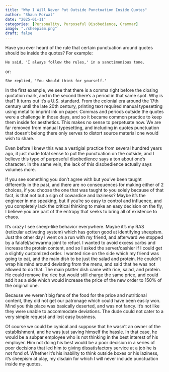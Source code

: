 ```yaml
---
title: "Why I Will Never Put Outside Punctuation Inside Quotes"
author: "Shaun Porwal"
date: "2025-01-11"
categories: [Personality, Purposeful Disobedience, Grammar]
image: "./sheepism.png"
draft: false
---
```


Have you ever heard of the rule that certain punctuation around quotes should be inside the quotes? For example:

`He said, 'I always follow the rules,' in a sanctimonious tone.`

or:

`She replied, 'You should think for yourself.'`

In the first example, we see that there is a comma right before the closing quotation mark, and in the second there's a period in that same spot. Why is that? It turns out it's a U.S. standard. From the colonial era around the 17th century until the late 20th century, printing text required manual typesetting using metal to imprint ink on paper. Commas and periods outside the quotes were a challenge in those days, and so it became common practice to keep them inside for aesthetics. This makes no sense to perpetuate now. We are far removed from manual typesetting, and including in quotes punctuation that doesn't belong there only serves to distort source material one would wish to share.

Even before I knew this was a vestigial practice from several hundred years ago, it just made total sense to put the punctuation on the outside, and I believe this type of purposeful disobedience says a ton about one's character. In the same vein, the lack of this disobedience actually says volumes more.

If you see something you don't agree with but you've been taught differently in the past, and there are no consequences for making either of 2 choices, if you choose the one that was taught to you solely because of that fact, is that not but a sign of cowardice and laziness? Maybe it's the engineer in me speaking, but if you're so easy to control and influence, and you completely lack the critical thinking to make an easy decision on the fly, I believe you are part of the entropy that seeks to bring all of existence to chaos. 

It's crazy I see sheep-like behavior everywhere. Maybe it's my RAS (reticular activating system) which has gotten good at identifying sheepism. Just the other day I went on a run with my friend, and afterward we stopped by a falafel/schwarma joint to refuel. I wanted to avoid excess carbs and increase the protein content, and so I asked the server/cashier if I could get a slightly customized order. I wanted rice on the side which my friend was going to eat, and the main dish to be just the salad and protein. He couldn't wrap his mind around deviating from the menu, and said that he was not allowed to do that. The main platter dish came with rice, salad, and protein. He could remove the rice but would still charge the same price, and could add it as a side which would increase the price of the new order to 150% of the original one.

Because we weren't big fans of the food for the price and nutritional content, they did not get our patronage which could have been easily won. Mind you this place was basically deserted, and was not fancy. It's not like they were unable to accommodate deviations. The dude could not cater to a very simple request and lost easy business. 

Of course we could be cynical and suppose that he wasn't an owner of the establishment, and he was just saving himself the hassle. In that case, he would be a subpar employee who is not thinking in the best interest of his employer. Him not doing his best would be a poor decision in a series of poor decisions that led him to giving dissatisfactory service at a job he is not fond of. Whether it's his inability to think outside boxes or his laziness, it's sheepism at play, my disdain for which I will never include punctuation inside my quotes. 
